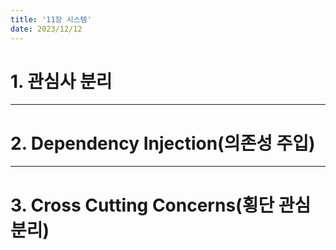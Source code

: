 ---
title: '11장 시스템'
date: 2023/12/12
---

# 1. 관심사 분리

---

# 2. Dependency Injection(의존성 주입)

---

# 3. Cross Cutting Concerns(횡단 관심 분리)

